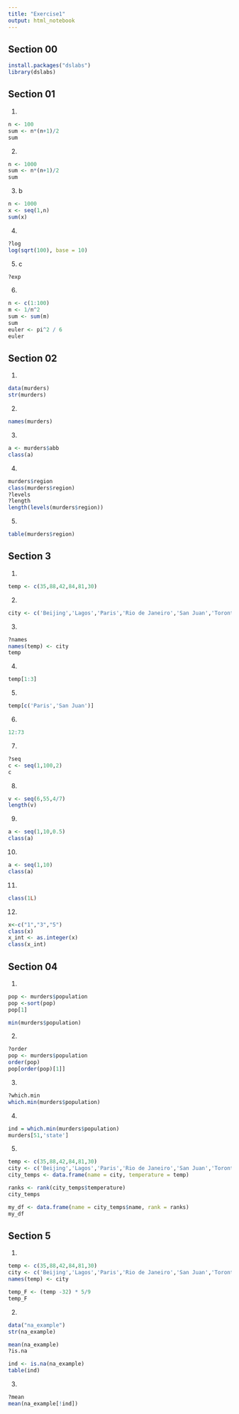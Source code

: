 ```yaml
---
title: "Exercise1"
output: html_notebook
---
```


## Section 00
```r
install.packages("dslabs")
library(dslabs)
```


## Section 01

1. 
```r
n <- 100
sum <- n*(n+1)/2
sum
```

2.
```r
n <- 1000
sum <- n*(n+1)/2
sum
```

3. b
```r
n <- 1000
x <- seq(1,n)
sum(x)
```


4. 
```r
?log
log(sqrt(100), base = 10)
```

5. c
```r
?exp
```

6.
```r
n <- c(1:100)
m <- 1/n^2
sum <- sum(m)
sum
euler <- pi^2 / 6
euler
```

## Section 02

1.
```r
data(murders)
str(murders)
```

2. 

```r
names(murders)
```

3.

```r
a <- murders$abb
class(a)
```

4.
```r
murders$region
class(murders$region)
?levels
?length
length(levels(murders$region))

```

5.
```r
table(murders$region)
```


## Section 3

1.
```r
temp <- c(35,88,42,84,81,30)
```

2.
```r
city <- c('Beijing','Lagos','Paris','Rio de Janeiro','San Juan','Toronto')
```

3.
```r
?names
names(temp) <- city
temp
```

4.
```r
temp[1:3]
```

5.
```r
temp[c('Paris','San Juan')]
```

6.
```r
12:73
```

7.
```r
?seq
c <- seq(1,100,2)
c
```

8.
```r
v <- seq(6,55,4/7)
length(v)
```

9.
```r
a <- seq(1,10,0.5)
class(a)
```

10.
```r
a <- seq(1,10)
class(a)
```

11.
```r
class(1L)
```

12.
```r
x<-c("1","3","5")
class(x)
x_int <- as.integer(x)
class(x_int)
```

## Section 04

1.
```r
pop <- murders$population
pop <-sort(pop)
pop[1]

min(murders$population)
```


2.
```r
?order
pop <- murders$population
order(pop)
pop[order(pop)[1]]
```

3.
```r
?which.min
which.min(murders$population)
```

4.
```r
ind = which.min(murders$population)
murders[51,'state']
```


5.
```r
temp <- c(35,88,42,84,81,30)
city <- c('Beijing','Lagos','Paris','Rio de Janeiro','San Juan','Toronto')
city_temps <- data.frame(name = city, temperature = temp)

ranks <- rank(city_temps$temperature)
city_temps

my_df <- data.frame(name = city_temps$name, rank = ranks)
my_df
```

## Section 5

1.
```r
temp <- c(35,88,42,84,81,30)
city <- c('Beijing','Lagos','Paris','Rio de Janeiro','San Juan','Toronto')
names(temp) <- city

temp_F <- (temp -32) * 5/9
temp_F
```

2.
```r
data("na_example")
str(na_example)

mean(na_example)
?is.na

ind <- is.na(na_example)
table(ind)

```

3.
```r
?mean
mean(na_example[!ind])
```


























